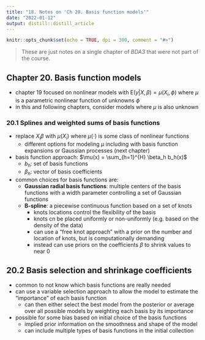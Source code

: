 ```yaml
---
title: "18. Notes on 'Ch 20. Basis function models'"
date: "2022-01-12"
output: distill::distill_article
---
```


```r
knitr::opts_chunk$set(echo = TRUE, dpi = 300, comment = "#>")
```

> These are just notes on a single chapter of *BDA3* that were not part of the course.

## Chapter 20. Basis function models

- chapter 19 focused on nonlinear models with $\text{E}(y|X,\beta) = \mu(X_i,\phi)$ where $\mu$ is a parametric nonlinear function of unknowns $\phi$
- in this and following chapters, consider models where $\mu$ is also unknown

### 20.1 Splines and weighted sums of basis functions

- replace $X_i \beta$ with $\mu(X_i)$ where $\mu(\cdot)$ is some class of nonlinear functions
  - different options for modeling $\mu$ including with basis function expansions or Gaussian processes (next chapter)
- basis function approach: $\mu(x) = \sum_{h=1}^{H} \beta_h b_h(x)$
  - $b_h$: set of basis functions
  - $\beta_h$: vector of basis coefficients
- common choices for basis functions are:
  - **Gaussian radial basis functions**: multiple centers of the basis functions with a width parameter controlling a set of Gaussian functions
  - **B-spline**: a piecewise continuous function based on a set of knots
    - knots locations control the flexibility of the basis
    - knots cn be placed uniformly or non-uniformly (e.g. based on the density of the data)
    - can use a "free knot approach" with a prior on the number and location of knots, but is computationally demanding
    - instead can use priors on the coefficients $\beta$ to shrink values to near 0

## 20.2 Basis selection and shrinkage coefficients

- common to not know which basis functions are really needed
- can use a variable selection approach to allow the model to estimate the "importance" of each basis function
  - can then either select the best model from the posterior or average over all possible models by weighting each basis by its importance
- possible for some bias based on initial choice of the basis functions
  - implied prior information on the smoothness and shape of the model
  - can include multiple types of basis functions in the initial collection
